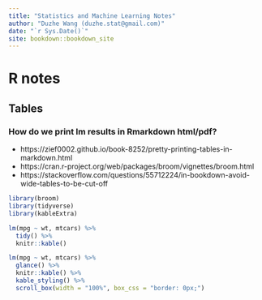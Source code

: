 ```yaml
--- 
title: "Statistics and Machine Learning Notes"
author: "Duzhe Wang (duzhe.stat@gmail.com)"
date: "`r Sys.Date()`"
site: bookdown::bookdown_site
---
```


# R notes 

## Tables

### How do we print lm results in Rmarkdown html/pdf? 

- https://zief0002.github.io/book-8252/pretty-printing-tables-in-markdown.html
- https://cran.r-project.org/web/packages/broom/vignettes/broom.html
- https://stackoverflow.com/questions/55712224/in-bookdown-avoid-wide-tables-to-be-cut-off

```r
library(broom)
library(tidyverse)
library(kableExtra)
```

```r
lm(mpg ~ wt, mtcars) %>%
  tidy() %>%
  knitr::kable()
```

```r
lm(mpg ~ wt, mtcars) %>%
  glance() %>%
  knitr::kable() %>%
  kable_styling() %>%
  scroll_box(width = "100%", box_css = "border: 0px;")
```